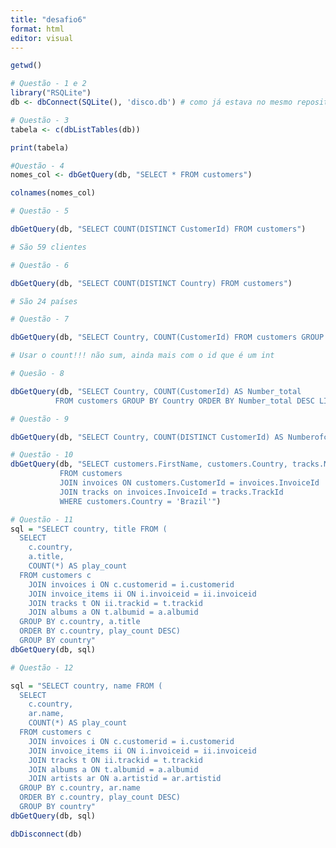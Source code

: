 ---
title: "desafio6"
format: html
editor: visual
---

```{r}
getwd()
```

```{r}
# Questão - 1 e 2
library("RSQLite")
db <- dbConnect(SQLite(), 'disco.db') # como já estava no mesmo repositório, já conectei diretamente, por é mais simples e pula uma etapa.
```

```{r}
# Questão - 3
tabela <- c(dbListTables(db))

print(tabela)

```

```{r}
#Questão - 4
nomes_col <- dbGetQuery(db, "SELECT * FROM customers")

colnames(nomes_col)


```

```{r}
# Questão - 5

dbGetQuery(db, "SELECT COUNT(DISTINCT CustomerId) FROM customers")

# São 59 clientes
```

```{r}
# Questão - 6

dbGetQuery(db, "SELECT COUNT(DISTINCT Country) FROM customers")

# São 24 países


```

```{r}
# Questão - 7

dbGetQuery(db, "SELECT Country, COUNT(CustomerId) FROM customers GROUP BY Country ORDER BY COUNT(CustomerId) DESC")

# Usar o count!!! não sum, ainda mais com o id que é um int
```

```{r}
# Quesão - 8

dbGetQuery(db, "SELECT Country, COUNT(CustomerId) AS Number_total
          FROM customers GROUP BY Country ORDER BY Number_total DESC LIMIT 5")
```

```{r}
# Questão - 9 

dbGetQuery(db, "SELECT Country, COUNT(DISTINCT CustomerId) AS Numberofcust FROM   Customers WHERE LENGTH(Country) = 6 GROUP BY Country ORDER BY Numberofcust DESC")
```

```{r}
# Questão - 10 
dbGetQuery(db, "SELECT customers.FirstName, customers.Country, tracks.Name 
           FROM customers 
           JOIN invoices ON customers.CustomerId = invoices.InvoiceId              JOIN invoice_items on invoices.InvoiceId = invoice_items   .InvoiceId 
           JOIN tracks on invoices.InvoiceId = tracks.TrackId 
           WHERE customers.Country = 'Brazil'")
```

```{r}
# Questão - 11
sql = "SELECT country, title FROM (
  SELECT
    c.country,
    a.title,
    COUNT(*) AS play_count
  FROM customers c
    JOIN invoices i ON c.customerid = i.customerid
    JOIN invoice_items ii ON i.invoiceid = ii.invoiceid
    JOIN tracks t ON ii.trackid = t.trackid
    JOIN albums a ON t.albumid = a.albumid
  GROUP BY c.country, a.title
  ORDER BY c.country, play_count DESC) 
  GROUP BY country"
dbGetQuery(db, sql)
```

```{r}
# Questão - 12

sql = "SELECT country, name FROM (
  SELECT
    c.country,
    ar.name,
    COUNT(*) AS play_count
  FROM customers c
    JOIN invoices i ON c.customerid = i.customerid
    JOIN invoice_items ii ON i.invoiceid = ii.invoiceid
    JOIN tracks t ON ii.trackid = t.trackid
    JOIN albums a ON t.albumid = a.albumid
    JOIN artists ar ON a.artistid = ar.artistid
  GROUP BY c.country, ar.name
  ORDER BY c.country, play_count DESC) 
  GROUP BY country"
dbGetQuery(db, sql)
```

```{r}
dbDisconnect(db)
```
